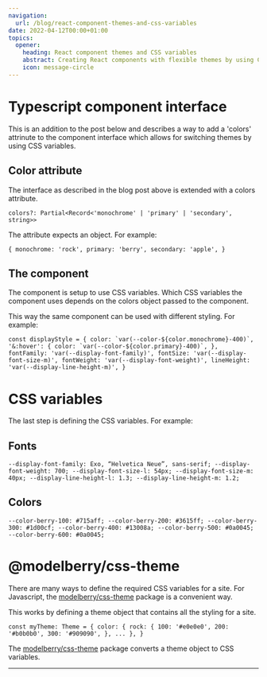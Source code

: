 ```yaml
---
navigation:
  url: /blog/react-component-themes-and-css-variables
date: 2022-04-12T00:00+01:00
topics:
  opener:
    heading: React component themes and CSS variables
    abstract: Creating React components with flexible themes by using CSS variables.
    icon: message-circle
---
```

# Typescript component interface

This is an addition to the post below and describes a way to add a 'colors' attrinute to the component interface which allows for switching themes by using CSS variables.

## Color attribute

The interface as described in the blog post above is extended with a colors attribute.

`colors?: Partial<Record<'monochrome' | 'primary' | 'secondary', string>>`

The attribute expects an object. For example:

`{ monochrome: 'rock', primary: 'berry', secondary: 'apple', }`

## The component

The component is setup to use CSS variables. Which CSS variables the component uses depends on the colors object passed to the component.

This way the same component can be used with different styling. For example:

`` const displayStyle = { color: `var(--color-${color.monochrome}-400)`, '&:hover': { color: `var(--color-${color.primary}-400)`, }, fontFamily: 'var(--display-font-family)', fontSize: 'var(--display-font-size-m)', fontWeight: 'var(--display-font-weight)', lineHeight: 'var(--display-line-height-m)', } ``

# CSS variables

The last step is defining the CSS variables. For example:

## Fonts

`--display-font-family: Exo, “Helvetica Neue”, sans-serif; --display-font-weight: 700; --display-font-size-l: 54px; --display-font-size-m: 40px; --display-line-height-l: 1.3; --display-line-height-m: 1.2;`

## Colors

`--color-berry-100: #715aff; --color-berry-200: #3615ff; --color-berry-300: #1d00cf; --color-berry-400: #13008a; --color-berry-500: #0a0045; --color-berry-600: #0a0045;`

# @modelberry/css-theme

There are many ways to define the required CSS variables for a site. For Javascript, the [modelberry/css-theme](https://www.npmjs.com/package/@modelberry/css-theme) package is a convenient way.

This works by defining a theme object that contains all the styling for a site.

`const myTheme: Theme = { color: { rock: { 100: '#e0e0e0', 200: '#b0b0b0', 300: '#909090', }, ... }, }`

The [modelberry/css-theme](https://www.npmjs.com/package/@modelberry/css-theme) package converts a theme object to CSS variables.

---

